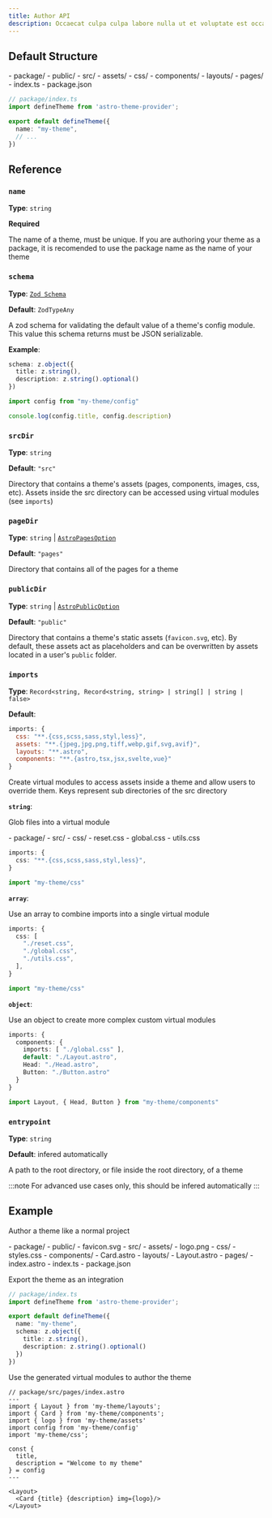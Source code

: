 ```yaml
---
title: Author API
description: Occaecat culpa culpa labore nulla ut et voluptate est occaecat aliqua aliquip esse do anim.
---
```


## Default Structure

<FileTree>
- package/
  - public/
  - src/
    - assets/
    - css/
    - components/
    - layouts/
    - pages/
  - index.ts
  - package.json
</FileTree>

```ts
// package/index.ts
import defineTheme from 'astro-theme-provider';

export default defineTheme({
  name: "my-theme",
  // ...
})
```

## Reference

### `name`

**Type**: `string`

**Required**

The name of a theme, must be unique. If you are authoring your theme as a package, it is recomended to use the package name as the name of your theme

### `schema`

**Type**: [`Zod Schema`](https://zod.dev/?id=basic-usage)

**Default**: `ZodTypeAny`

A zod schema for validating the default value of a theme's config module. This value this schema returns must be JSON serializable.

**Example**:

```ts
schema: z.object({
  title: z.string(),
  description: z.string().optional()
})
```

```ts
import config from "my-theme/config"

console.log(config.title, config.description)
```

### `srcDir`

**Type**: `string`

**Default**: `"src"`

Directory that contains a theme's assets (pages, components, images, css, etc). Assets inside the src directory can be accessed using virtual modules (see `imports`)

### `pageDir`

**Type**: `string` | [`AstroPagesOption`](https://github.com/BryceRussell/astro-pages/blob/main/package/README.md#option-reference)

**Default**: `"pages"`

Directory that contains all of the pages for a theme

### `publicDir`

**Type**: `string` | [`AstroPublicOption`](https://github.com/BryceRussell/astro-public/tree/main/package#option-reference)

**Default**: `"public"`

Directory that contains a theme's static assets (`favicon.svg`, etc). By default, these assets act as placeholders and can be overwritten by assets located in a user's `public` folder.

### `imports`

**Type**: `Record<string, Record<string, string> | string[] | string | false>`

**Default**:

```js
imports: {
  css: "**.{css,scss,sass,styl,less}",
  assets: "**.{jpeg,jpg,png,tiff,webp,gif,svg,avif}",
  layouts: "**.astro",
  components: "**.{astro,tsx,jsx,svelte,vue}"
}
```

Create virtual modules to access assets inside a theme and allow users to override them. Keys represent sub directories of the src directory

**`string`**: 

Glob files into a virtual module

<FileTree>
- package/
  - src/
    - css/
      - reset.css
      - global.css
      - utils.css
</FileTree>

```ts
imports: {
  css: "**.{css,scss,sass,styl,less}",
}
```

```ts
import "my-theme/css"
```

**`array`**: 

Use an array to combine imports into a single virtual module

```ts
imports: {
  css: [
    "./reset.css",
    "./global.css",
    "./utils.css",
  ],
}
```

```ts
import "my-theme/css"
```

**`object`**: 

Use an object to create more complex custom virtual modules

```ts
imports: {
  components: {
    imports: [ "./global.css" ],
    default: "./Layout.astro",
    Head: "./Head.astro",
    Button: "./Button.astro"
  }
}
```

```ts
import Layout, { Head, Button } from "my-theme/components"
```

### `entrypoint`

**Type**: `string`

**Default**: infered automatically

A path to the root directory, or file inside the root directory, of a theme

:::note
For advanced use cases only, this should be infered automatically 
:::

## Example

Author a theme like a normal project

<FileTree>
- package/
  - public/
    - favicon.svg
  - src/
    - assets/
      - logo.png
    - css/
      - styles.css
    - components/
      - Card.astro
    - layouts/
      - Layout.astro
    - pages/
      - index.astro
  - index.ts
  - package.json
</FileTree>

Export the theme as an integration

```ts
// package/index.ts
import defineTheme from 'astro-theme-provider';

export default defineTheme({
  name: "my-theme",
  schema: z.object({
    title: z.string(),
    description: z.string().optional()
  })
})
```

Use the generated virtual modules to author the theme

```tsx
// package/src/pages/index.astro
---
import { Layout } from 'my-theme/layouts';
import { Card } from 'my-theme/components';
import { logo } from 'my-theme/assets'
import config from 'my-theme/config'
import 'my-theme/css';

const {
  title,
  description = "Welcome to my theme"
} = config
---

<Layout>
  <Card {title} {description} img={logo}/>
</Layout>
```